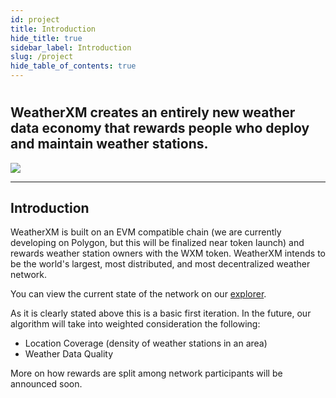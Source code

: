 ```yaml
---
id: project
title: Introduction
hide_title: true
sidebar_label: Introduction
slug: /project
hide_table_of_contents: true
---
```



<div class="row">
  <div class="col col--8">
    <div>
      <h1></h1>
      <h2 className="subtitle">
        WeatherXM creates an entirely new weather data economy that rewards
        people who deploy and maintain weather stations.
      </h2>
    </div>
  </div>
</div>

<div class="banner">
  <img src={useBaseUrl("/img/project/introduction/wxm-network-banner.svg")} />
</div>

<hr />

## Introduction

WeatherXM is built on an EVM compatible chain (we are currently developing on Polygon, but this will be finalized near token launch) and rewards weather station owners with the WXM token. WeatherXM intends to be the world's largest, most distributed, and most decentralized weather network.

You can view the current state of the network on our [explorer](https://explorer.weatherxm.com).

As it is clearly stated above this is a basic first iteration. In the future, our algorithm will take into weighted consideration the following:

- Location Coverage (density of weather stations in an area)
- Weather Data Quality

More on how rewards are split among network participants will be announced soon.
